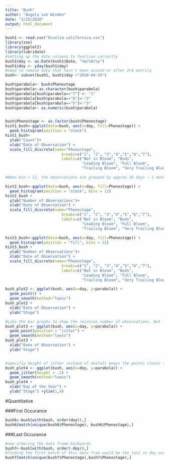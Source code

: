 ```yaml
---
title: "Bush"
author: "Angela van Winden"
date: "2/25/2020"
output: html_document
---
```


```r
bush1 <- read.csv("Encelia californica.csv")
library(zoo)
library(ggplot2)
library(lubridate)
#setting up the date columns to function correctly
bush1$day <- as.Date(bush1$Date, "%m/%d/%y")
bush1$doy <- yday(bush1$day)
#need to remove data that hasn't been asssed or after 2/4 entrily 
bush<- subset(bush1, bush1$day <"2020-04-19")
```

```r
bush$parabola<- bush$Phenostage
bush$parabola<-as.character(bush$parabola)
bush$parabola[bush$parabola=="7"] <- "1"
bush$parabola[bush$parabola=="6"]<-"2"
bush$parabola[bush$parabola=="5"]<-"3"
bush$parabola<- as.numeric(bush$parabola)


bush$Phenostage <- as.factor(bush$Phenostage)
hist1_bush<-ggplot(data=bush, aes(x=day, fill=Phenostage)) +
  geom_histogram(position = "stack")
hist1_bush+
  ylab("Count")+
  xlab("Date of Observation") +
  scale_fill_discrete(name="Phenostage",
                         breaks=c("1", "2", "3","4","5","6","7"),
                         labels=c("Not in Bloom", "Buds", 
                                  "Leading Bloom", "Full Bloom",
                                  "Trailing Bloom", "Very Trailing Bloom", "Seeds/Fruit/Not in Bloom"))

#When bin = 12, the observations are grouped by approx 30 days ~ 1 month of data

hist2_bush<-ggplot(data=bush, aes(x=day, fill=Phenostage)) +
  geom_histogram(position = "stack", bins = 12)
hist2_bush +
  ylab("Number of Observations")+
  xlab("Date of Observation") +
  scale_fill_discrete(name="Phenostage",
                         breaks=c("1", "2", "3","4","5","6","7"),
                         labels=c("Not in Bloom", "Buds", 
                                  "Leading Bloom", "Full Bloom",
                                  "Trailing Bloom", "Very Trailing Bloom", "Seeds/Fruit/Not in Bloom"))

hist3_bush<-ggplot(data=bush, aes(x=day, fill=Phenostage)) +
  geom_histogram(position = "fill", bins = 12)
hist3_bush +
  ylab("Number of Observations")+
  xlab("Date of Observation") +
  scale_fill_discrete(name="Phenostage",
                         breaks=c("1", "2", "3","4","5","6","7"),
                         labels=c("Not in Bloom", "Buds", 
                                  "Leading Bloom", "Full Bloom",
                                  "Trailing Bloom", "Very Trailing Bloom", "Seeds/Fruit/Not in Bloom"))

```

```r
bush_plot2 <- ggplot(bush, aes(x=day, y=parabola)) +
  geom_point() +
  geom_smooth(method="loess")
bush_plot2 +
  xlab("Date of Observation") +
  ylab("Stage")

#Like the bar graphs to show the relative number of observations. But like the graph as a visual representation. Tyring to combine the two. But does this jitter too much?
bush_plot3 <- ggplot(bush, aes(x=day, y=parabola)) +
  geom_point(position = "jitter") +
  geom_smooth(method="loess")
bush_plot3 +
  xlab("Date of Observation") +
  ylab("Stage")


#specifiy height of jitter instaed of deafult keeps the points closer together and emphazies the discretness more. a smaller height would get it even tighter but already losing some points to overlapping. I think I like this one the best :) 
bush_plot4 <- ggplot(bush, aes(x=doy, y=parabola)) +
  geom_jitter(height = .2) +
  geom_smooth(method="loess")
bush_plot4 +
  xlab("Day of the Year") +
  ylab("Stage") +ylim(1,4)

```

#Quantitative 

###First Occurance
```r
bush6<-bush[with(bush, order(doy)),]
bush6[match(unique(bush6$Phenostage), bush6$Phenostage),]
```
###Last Occurance 
```r
#now ordering the data frame backwards
bush7<-bush[with(bush, order(-doy)),]
#finding the first match of this data fram would be the last in doy occurance 
bush7[match(unique(bush7$Phenostage),bush7$Phenostage),]
```

